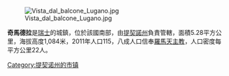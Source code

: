 [[Image:Vista_dal_balcone_Lugano.jpg|right]]

'''奇馬德拉'''是[[瑞士|瑞士]]的城鎮，位於該國南部，由[[提契諾州|提契諾州]]負責管轄，面積5.28平方公里，海拔高度1,084米，2011年人口115，八成人口信奉[[羅馬天主教|羅馬天主教]]，人口密度每平方公里22人。

{{Switzerland-geo-stub}}
[[Category:提契诺州的市镇|Category:提契诺州的市镇]]